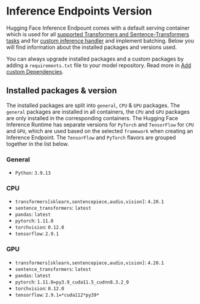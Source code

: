 # Inference Endpoints Version

Hugging Face Inference Endpount comes with a default serving container which is used for all [supported Transformers and Sentence-Transformers tasks](/docs/inference-endpoints/supported_tasks) and for [custom inference handler](/docs/inference-endpoints/guides/custom_handler) and implement batching. 
Below you will find information about the installed packages and versions used. 

You can always upgrade installed packages and a custom packages by adding a `requirements.txt` file to your model repository. Read more in [Add custom Dependencies](/docs/inference-endpoints/guides/custom_dependencies).

## Installed packages & version

The installed packages are split into `general`, `CPU` & `GPU` packages. The `general` packages are installed in all containers, the `CPU` and `GPU` packages are only installed in the corresponding containers. 
The Hugging Face Inference Runtime has separate versions for `PyTorch` and `TensorFlow` for `CPU` and `GPU`, which are used based on the selected `framework` when creating an Inference Endpoint. The `TensorFlow` and `PyTorch` flavors are grouped together in the list below.

### General

* `Python`: `3.9.13`

### CPU

* `transformers[sklearn,sentencepiece,audio,vision]`: `4.20.1`
* `sentence_transformers`: `latest`
* `pandas`: `latest`
* `pytorch`: `1.11.0`
* `torchvision`: `0.12.0`
* `tensorflow`: `2.9.1`

### GPU

* `transformers[sklearn,sentencepiece,audio,vision]`: `4.20.1`
* `sentence_transformers`: `latest`
* `pandas`: `latest`
* `pytorch`: `1.11.0=py3.9_cuda11.5_cudnn8.3.2_0`
* `torchvision`: `0.12.0`
* `tensorflow`: `2.9.1=*cuda112*py39*`
